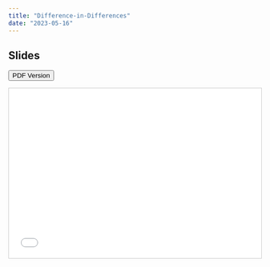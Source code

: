 ```yaml
---
title: "Difference-in-Differences"
date: "2023-05-16"
---
```



## Slides

[<button class="btn"><i class="fa fa-download"></i> PDF Version</button>](../files/week12_Difference_in_Differences.pdf)

<iframe src="../files/week12_Difference_in_Differences.pdf#toolbar=0" frameborder="0" marginwidth="0" marginheight="0" scrolling="no"  style="border:1px solid #CCC; border-width:1px; margin-bottom:5px; max-width: 100%;" allowfullscreen width="604.8" height="339.84">

<!-- ## What you should learn today -->

<!-- ## Key functions and packages  -->

<!-- - Base R -->

<!-- - Package `dplyr`  -->

<!-- - Package `readr` -->


<!-- ## Cheatsheet -->

<!-- ## Slides  -->











